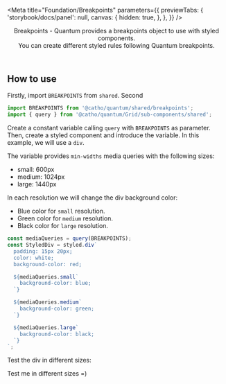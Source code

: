 

<Meta 
  title="Foundation/Breakpoints" 
  parameters={{
    previewTabs: { 
      'storybook/docs/panel': null, 
      canvas: {
        hidden: true,
      },
    },
  }}
/>

<Header title="Breakpoints">
  Breakpoints - Quantum provides a breakpoints object to use with
  styled components.
  <br />
  You can create different styled rules following Quantum breakpoints.
</Header>

## How to use

Firstly, import `BREAKPOINTS` from `shared`. Second

```js
import BREAKPOINTS from '@catho/quantum/shared/breakpoints';
import { query } from '@catho/quantum/Grid/sub-components/shared';
```

Create a constant variable calling `query` with `BREAKPOINTS` as parameter. Then, create a styled component
and introduce the variable. In this example, we will use a `div`.

The variable provides `min-widths` media queries with the following sizes:

- small: 600px
- medium: 1024px
- large: 1440px

In each resolution we will change the div background color:

- Blue color for `small` resolution.
- Green color for `medium` resolution.
- Black color for `large` resolution.

```js
const mediaQueries = query(BREAKPOINTS);
const StyledDiv = styled.div`
  padding: 15px 20px;
  color: white;
  background-color: red;

  ${mediaQueries.small`
    background-color: blue;
  `}

  ${mediaQueries.medium`
    background-color: green;
  `}

  ${mediaQueries.large`
    background-color: black;
  `}
`;
```

Test the div in different sizes:

<StyledDivExample>Test me in different sizes =)</StyledDivExample>